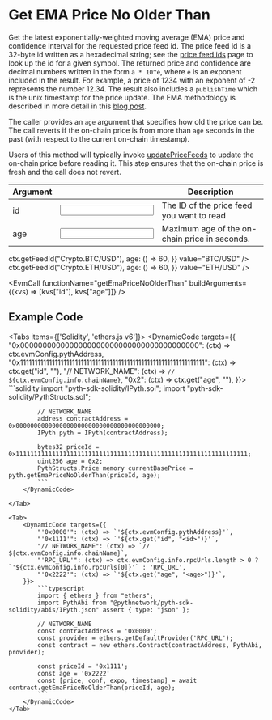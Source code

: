 
# Get EMA Price No Older Than

Get the latest exponentially-weighted moving average (EMA) price and confidence interval for the requested price feed id.
The price feed id is a 32-byte id written as a hexadecimal string; see the [price feed ids](https://pyth.network/developers/price-feed-ids) page to look up the id for a given symbol.
The returned price and confidence are decimal numbers written in the form `a * 10^e`, where `e` is an exponent included in the result.
For example, a price of 1234 with an exponent of -2 represents the number 12.34.
The result also includes a `publishTime` which is the unix timestamp for the price update.
The EMA methodology is described in more detail in this [blog post](https://pythnetwork.medium.com/whats-in-a-name-302a03e6c3e1).

The caller provides an `age` argument that specifies how old the price can be.
The call reverts if the on-chain price is from more than `age` seconds in the past (with respect to the current on-chain timestamp).

Users of this method will typically invoke [updatePriceFeeds](update-price-feeds) to update the on-chain price before
reading it. This step ensures that the on-chain price is fresh and the call does not revert.

| Argument                                  |                    | Description                                   |
| ----------------------------------------- | ------------------ | --------------------------------------------- |
| <Arg required={true} type="hex">id</Arg>  | <Input id="id" />  | The ID of the price feed you want to read     |
| <Arg required={true} type="int">age</Arg> | <Input id="age" /> | Maximum age of the on-chain price in seconds. |

<Examples>
  <Example
    keyValues={{
      id: (ctx) => ctx.getFeedId("Crypto.BTC/USD"),
      age: () => 60,
    }}
    value="BTC/USD"
  />
  <Example
    keyValues={{
      id: (ctx) => ctx.getFeedId("Crypto.ETH/USD"),
      age: () => 60,
    }}
    value="ETH/USD"
  />
</Examples>

<EvmCall
  functionName="getEmaPriceNoOlderThan"
  buildArguments={(kvs) => [kvs["id"], kvs["age"]]}
/>

## Example Code

<Tabs items={['Solidity', 'ethers.js v6']}>
    <Tab>
        <DynamicCode targets={{
            "0x0000000000000000000000000000000000000000": (ctx) => ctx.evmConfig.pythAddress,
            "0x1111111111111111111111111111111111111111111111111111111111111111": (ctx) => ctx.get("id", "<id>"),
            "// NETWORK_NAME": (ctx) => `// ${ctx.evmConfig.info.chainName}`,
            "0x2": (ctx) => ctx.get("age", "<age>"),
        }}>
            ```solidity
            import "pyth-sdk-solidity/IPyth.sol";
            import "pyth-sdk-solidity/PythStructs.sol";

            // NETWORK_NAME
            address contractAddress = 0x0000000000000000000000000000000000000000;
            IPyth pyth = IPyth(contractAddress);

            bytes32 priceId = 0x1111111111111111111111111111111111111111111111111111111111111111;
            uint256 age = 0x2;
            PythStructs.Price memory currentBasePrice = pyth.getEmaPriceNoOlderThan(priceId, age);
            ```
        </DynamicCode>

    </Tab>

    <Tab>
        <DynamicCode targets={{
            "'0x0000'": (ctx) => `'${ctx.evmConfig.pythAddress}'`,
            "'0x1111'": (ctx) => `'${ctx.get("id", "<id>")}'`,
            "// NETWORK_NAME": (ctx) => `// ${ctx.evmConfig.info.chainName}`,
            "'RPC_URL'": (ctx) => ctx.evmConfig.info.rpcUrls.length > 0 ? `'${ctx.evmConfig.info.rpcUrls[0]}'` : 'RPC_URL',
            "'0x2222'": (ctx) => `'${ctx.get("age", "<age>")}'`,
        }}>
            ```typescript
            import { ethers } from "ethers";
            import PythAbi from "@pythnetwork/pyth-sdk-solidity/abis/IPyth.json" assert { type: "json" };

            // NETWORK_NAME
            const contractAddress = '0x0000';
            const provider = ethers.getDefaultProvider('RPC_URL');
            const contract = new ethers.Contract(contractAddress, PythAbi, provider);

            const priceId = '0x1111';
            const age = '0x2222'
            const [price, conf, expo, timestamp] = await contract.getEmaPriceNoOlderThan(priceId, age);
            ```
        </DynamicCode>
    </Tab>

</Tabs>
